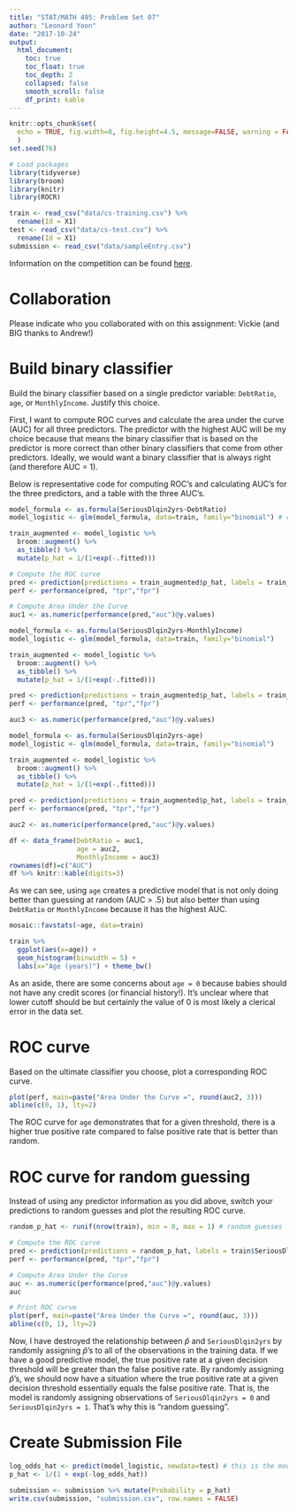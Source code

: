 ```yaml
---
title: "STAT/MATH 495: Problem Set 07"
author: "Leonard Yoon"
date: "2017-10-24"
output:
  html_document:
    toc: true
    toc_float: true
    toc_depth: 2
    collapsed: false
    smooth_scroll: false
    df_print: kable
---
```


```r
knitr::opts_chunk$set(
  echo = TRUE, fig.width=8, fig.height=4.5, message=FALSE, warning = FALSE
  )
set.seed(76)

# Load packages
library(tidyverse)
library(broom)
library(knitr)
library(ROCR)

train <- read_csv("data/cs-training.csv") %>% 
  rename(Id = X1)
test <- read_csv("data/cs-test.csv") %>% 
  rename(Id = X1)
submission <- read_csv("data/sampleEntry.csv")
```

Information on the competition can be found [here](https://www.kaggle.com/c/GiveMeSomeCredit/data).

# Collaboration

Please indicate who you collaborated with on this assignment: Vickie (and BIG thanks to Andrew!)

# Build binary classifier

Build the binary classifier based on a single predictor variable: `DebtRatio`,
`age`, or `MonthlyIncome`. Justify this choice.

First, I want to compute ROC curves and calculate the area under the curve (AUC) for all three predictors. The predictor with the highest AUC will be my choice because that means the binary classifier that is based on the predictor is more correct than other binary classifiers that come from other predictors. Ideally, we would want a binary classifier that is always right (and therefore AUC = 1).   

Below is representative code for computing ROC's and calculating AUC's for the three predictors, and a table with the three AUC's.

```r
model_formula <- as.formula(SeriousDlqin2yrs~DebtRatio)
model_logistic <- glm(model_formula, data=train, family="binomial") # create logistic model

train_augmented <- model_logistic %>% 
  broom::augment() %>% 
  as_tibble() %>% 
  mutate(p_hat = 1/(1+exp(-.fitted)))

# Compute the ROC curve
pred <- prediction(predictions = train_augmented$p_hat, labels = train_augmented$SeriousDlqin2yrs)
perf <- performance(pred, "tpr","fpr")

# Compute Area Under the Curve
auc1 <- as.numeric(performance(pred,"auc")@y.values)
```

```r
model_formula <- as.formula(SeriousDlqin2yrs~MonthlyIncome)
model_logistic <- glm(model_formula, data=train, family="binomial")

train_augmented <- model_logistic %>% 
  broom::augment() %>% 
  as_tibble() %>% 
  mutate(p_hat = 1/(1+exp(-.fitted)))

pred <- prediction(predictions = train_augmented$p_hat, labels = train_augmented$SeriousDlqin2yrs)
perf <- performance(pred, "tpr","fpr")

auc3 <- as.numeric(performance(pred,"auc")@y.values)
```

```r
model_formula <- as.formula(SeriousDlqin2yrs~age)
model_logistic <- glm(model_formula, data=train, family="binomial")

train_augmented <- model_logistic %>% 
  broom::augment() %>% 
  as_tibble() %>% 
  mutate(p_hat = 1/(1+exp(-.fitted)))

pred <- prediction(predictions = train_augmented$p_hat, labels = train_augmented$SeriousDlqin2yrs)
perf <- performance(pred, "tpr","fpr")

auc2 <- as.numeric(performance(pred,"auc")@y.values)
```

```r
df <- data_frame(DebtRatio = auc1,
                 age = auc2,
                 MonthlyIncome = auc3)
rownames(df)=c("AUC")
df %>% knitr::kable(digits=3)
```

As we can see, using `age` creates a predictive model that is not only doing better than guessing at random (AUC > .5) but also better than using `DebtRatio` or `MonthlyIncome` because it has the highest AUC.

```r
mosaic::favstats(~age, data=train)

train %>% 
  ggplot(aes(x=age)) +
  geom_histogram(binwidth = 5) +
  labs(x="Age (years)") + theme_bw()
```

As an aside, there are some concerns about `age = 0` because babies should not have any credit scores (or financial history!). It's unclear where that lower cutoff should be but certainly the value of 0 is most likely a clerical error in the data set.

# ROC curve

Based on the ultimate classifier you choose, plot a corresponding ROC curve.

```r
plot(perf, main=paste("Area Under the Curve =", round(auc2, 3)))
abline(c(0, 1), lty=2)
```

The ROC curve for `age` demonstrates that for a given threshold, there is a higher true positive rate compared to false positive rate that is better than random.

# ROC curve for random guessing

Instead of using any predictor information as you did above, switch your
predictions to random guesses and plot the resulting ROC curve.

```r
random_p_hat <- runif(nrow(train), min = 0, max = 1) # random guesses

# Compute the ROC curve
pred <- prediction(predictions = random_p_hat, labels = train$SeriousDlqin2yrs)
perf <- performance(pred, "tpr","fpr")

# Compute Area Under the Curve
auc <- as.numeric(performance(pred,"auc")@y.values)
auc

# Print ROC curve
plot(perf, main=paste("Area Under the Curve =", round(auc, 3)))
abline(c(0, 1), lty=2)
```

Now, I have destroyed the relationship between $\hat{p}$ and `SeriousDlqin2yrs` by randomly assigning $\hat{p}$'s to all of the observations in the training data. If we have a good predictive model, the true positive rate at a given decision threshold will be greater than the false positive rate. By randomly assigning $\hat{p}$'s, we should now have a situation where the true positive rate at a given decision threshold essentially equals the false positive rate. That is, the model is randomly assigning observations of `SeriousDlqin2yrs = 0` and `SeriousDlqin2yrs = 1`. That's why this is "random guessing".

# Create Submission File

```r
log_odds_hat <- predict(model_logistic, newdata=test) # this is the model with age as predictor
p_hat <- 1/(1 + exp(-log_odds_hat))

submission <- submission %>% mutate(Probability = p_hat)
write.csv(submission, "submission.csv", row.names = FALSE)
```
